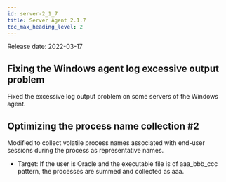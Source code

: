 ```yaml
---
id: server-2_1_7
title: Server Agent 2.1.7
toc_max_heading_level: 2
---
```


Release date: 2022-03-17

## Fixing the Windows agent log excessive output problem

Fixed the excessive log output problem on some servers of the Windows agent.

## Optimizing the process name collection #2

Modified to collect volatile process names associated with end-user sessions during the process as representative names.

-   Target: If the user is Oracle and the executable file is of aaa_bbb_ccc pattern, the processes are summed and collected as aaa.
